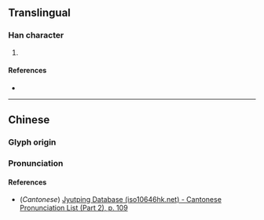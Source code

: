{{character info/new}}
==Translingual==

===Han character===
{{Han char|rn=61|rad=心|as=10|sn=13|four=92034|canj=PBVK|ids=⿰忄奚}}

# {{rfdef|lang=cmn}}

====References====
* {{Han ref|kx=0397.100|dkj=11034|dj=0736.060|hdz=42338.010|uh=6140|ud=24896|bh=DD71|bd=56689}}

----

==Chinese==
{{zh-forms}}

===Glyph origin===
{{Han etym}}

===Pronunciation===
{{zh-pron
|m=xì,xié
|c=hai6
|mc=y
|oc=y
|ma=
|cat=
}}

====References====
* (''Cantonese'') [http://www.iso10646hk.net/jp/document/download.jsp Jyutping Database (iso10646hk.net) - Cantonese Pronunciation List (Part 2), p. 109]